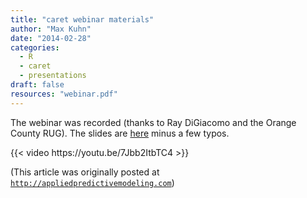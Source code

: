 ```yaml
---
title: "caret webinar materials"
author: "Max Kuhn"
date: "2014-02-28"
categories:
  - R
  - caret
  - presentations
draft: false
resources: "webinar.pdf"
---
```


The webinar was recorded (thanks to Ray DiGiacomo and the Orange County RUG). The slides are [here](webinar.pdf) minus a few typos. 

{{< video https://youtu.be/7Jbb2ItbTC4 >}}

(This article was originally posted at [`http://appliedpredictivemodeling.com`](https://appliedpredictivemodeling.com/blog/2014/2/28/caret-webinar-materials))